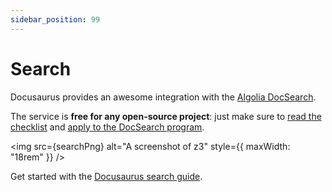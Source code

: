 ```yaml
---
sidebar_position: 99
---
```



# Search

Docusaurus provides an awesome integration with the [Algolia DocSearch](https://www.algolia.com/).

The service is **free for any open-source project**: just make sure to [read the checklist](https://docsearch.algolia.com/docs/who-can-apply/)
and [apply to the DocSearch program](https://docsearch.algolia.com/apply/).

<img src={searchPng} alt="A screenshot of z3" style={{ maxWidth: "18rem" }} />

Get started with the [Docusaurus search guide](https://docusaurus.io/docs/search#using-algolia-docsearch).

